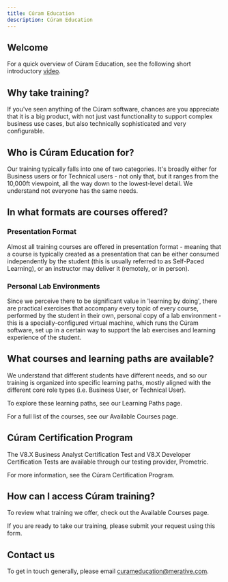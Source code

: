 ```yaml
---
title: Cúram Education
description: Cúram Education
---
```


## Welcome

For a quick overview of Cúram Education, see the following short introductory <a href="https://youtu.be/3H9YaVM0au0" target="_blank" >video</a>.

## Why take training?

If you've seen anything of the Cúram software, chances are you appreciate that it is a big product, with not just vast functionality to support complex business use cases, but also technically sophisticated and very configurable.

## Who is Cúram Education for?

Our training typically falls into one of two categories. It's broadly either for Business users or for Technical users - not only that, but it ranges from the 10,000ft viewpoint, all the way down to the lowest-level detail. We understand not everyone has the same needs.

## In what formats are courses offered?

### Presentation Format

Almost all training courses are offered in presentation format - meaning that a course is typically created as a presentation that can be either consumed independently by the student (this is usually referred to as Self-Paced Learning), or an instructor may deliver it (remotely, or in person).

### Personal Lab Environments

Since we perceive there to be significant value in 'learning by doing', there are practical exercises that accompany every topic of every course, performed by the student in their own, personal copy of a lab environment - this is a specially-configured virtual machine, which runs the Cúram software, set up in a certain way to support the lab exercises and learning experience of the student.

## What courses and learning paths are available?

We understand that different students have different needs, and so our training is organized into specific learning paths, mostly aligned with the different core role types (i.e. Business User, or Technical User).

To explore these learning paths, see our <Link to="/spm/education/learning_paths">Learning Paths</Link> page.

For a full list of the courses, see our <Link to="/spm/education/training_courses">Available Courses</Link> page.

## Cúram Certification Program

The V8.X Business Analyst Certification Test and V8.X Developer Certification Tests are available through our testing provider, Prometric.

For more information, see the <Link to="/spm/education/certification">Cúram Certification Program</Link>.

## How can I access Cúram training?

To review what training we offer, check out the <Link to="/spm/education/training_courses">Available Courses</Link> page.

If you are ready to take our training, please submit your request using <Link to="https://bit.ly/curamcourserequest" target="new">this form</Link>.

## Contact us

To get in touch generally, please email [curameducation@merative.com](mailto:curameducation@merative.com).